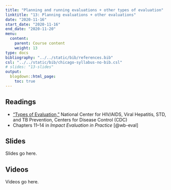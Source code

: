 ```yaml
---
title: "Planning and running evaluations + other types of evaluation"
linktitle: "13: Planning evaluations + other evaluations"
date: "2020-11-16"
start_date: "2020-11-16"
end_date: "2020-11-20"
menu:
  content:
    parent: Course content
    weight: 13
type: docs
bibliography: "../../static/bib/references.bib"
csl: "../../static/bib/chicago-syllabus-no-bib.csl"
# slides: "13-slides"
output:
  blogdown::html_page:
    toc: true
---
```


## Readings

- <i class="fas fa-file-pdf"></i> ["Types of Evaluation,"](https://www.cdc.gov/std/Program/pupestd/Types%20of%20Evaluation.pdf) National Center for HIV/AIDS, Viral Hepatitis, STD, and TB Prevention, Centers for Disease Control (CDC)
- <i class="fas fa-book"></i> Chapters 11–14 in *Impact Evaluation in Practice* [@wb-eval]


## Slides

Slides go here.


## Videos

Videos go here.
